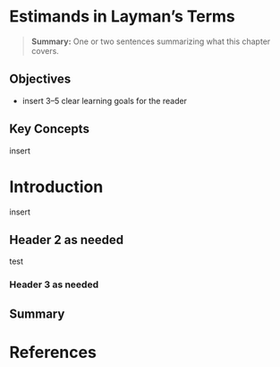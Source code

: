 # Estimands in Layman's Terms {.unnumbered}

> **Summary:** One or two sentences summarizing what this chapter covers.

## Objectives

-   insert 3–5 clear learning goals for the reader

## Key Concepts

insert

# Introduction

insert

## Header 2 as needed

test

### Header 3 as needed

## Summary

# References
